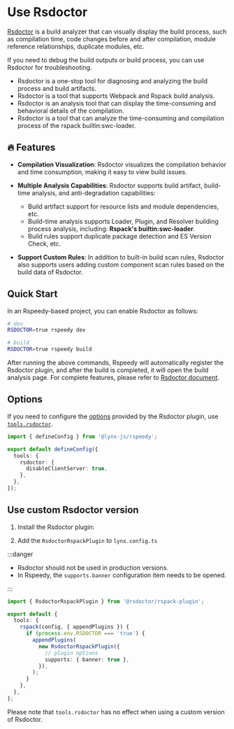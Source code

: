 
# Use Rsdoctor

[Rsdoctor](https://rsdoctor.dev/) is a build analyzer that can visually display the build process, such as compilation time, code changes before and after compilation, module reference relationships, duplicate modules, etc.

If you need to debug the build outputs or build process, you can use Rsdoctor for troubleshooting.

- Rsdoctor is a one-stop tool for diagnosing and analyzing the build process and build artifacts.
- Rsdoctor is a tool that supports Webpack and Rspack build analysis.
- Rsdoctor is an analysis tool that can display the time-consuming and behavioral details of the compilation.
- Rsdoctor is a tool that can analyze the time-consuming and compilation process of the rspack builtin:swc-loader.

## 🔥 Features

- **Compilation Visualization**: Rsdoctor visualizes the compilation behavior and time consumption, making it easy to view build issues.

- **Multiple Analysis Capabilities**: Rsdoctor supports build artifact, build-time analysis, and anti-degradation capabilities:

  - Build artifact support for resource lists and module dependencies, etc.
  - Build-time analysis supports Loader, Plugin, and Resolver building process analysis, including: **Rspack's builtin:swc-loader**.
  - Build rules support duplicate package detection and ES Version Check, etc.

- **Support Custom Rules**: In addition to built-in build scan rules, Rsdoctor also supports users adding custom component scan rules based on the build data of Rsdoctor.

## Quick Start

In an Rspeedy-based project, you can enable Rsdoctor as follows:

```bash
# dev
RSDOCTOR=true rspeedy dev

# build
RSDOCTOR=true rspeedy build
```

After running the above commands, Rspeedy will automatically register the Rsdoctor plugin, and after the build is completed, it will open the build analysis page. For complete features, please refer to [Rsdoctor document](https://rsdoctor.dev/).

## Options

If you need to configure the [options](https://rsdoctor.dev/config/options/options#options) provided by the Rsdoctor plugin, use [`tools.rsdoctor`](../../api/rspeedy/rspeedy.tools.rsdoctor).

```ts title="lynx.config.ts"
import { defineConfig } from '@lynx-js/rspeedy';

export default defineConfig({
  tools: {
    rsdoctor: {
      disableClientServer: true,
    },
  },
});
```

## Use custom Rsdoctor version

1. Install the Rsdoctor plugin:

<PackageManagerTabs command="add @rsdoctor/rspack-plugin -D" />

2. Add the `RsdoctorRspackPlugin` to `lynx.config.ts`

:::danger

- Rsdoctor should not be used in production versions.
- In Rspeedy, the `supports.banner` configuration item needs to be opened.

:::

```ts title="lynx.config.ts"
import { RsdoctorRspackPlugin } from '@rsdoctor/rspack-plugin';

export default {
  tools: {
    rspack(config, { appendPlugins }) {
      if (process.env.RSDOCTOR === 'true') {
        appendPlugins(
          new RsdoctorRspackPlugin({
            // plugin options
            supports: { banner: true },
          }),
        );
      }
    },
  },
};
```

Please note that `tools.rsdoctor` has no effect when using a custom version of Rsdoctor.
